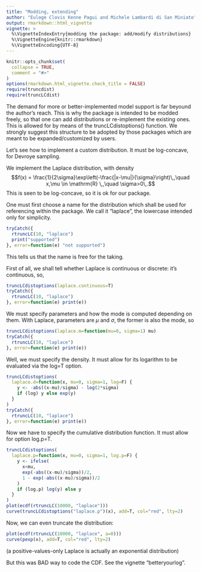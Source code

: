 ```yaml
---
title: "Modding, extending"
author: "Euloge Clovis Kenne Pagui and Michele Lambardi di San Miniato"
output: rmarkdown::html_vignette
vignette: >
  %\VignetteIndexEntry{modding the package: add/modify distributions}
  %\VignetteEngine{knitr::rmarkdown}
  %\VignetteEncoding{UTF-8}
---
```


```r
knitr::opts_chunk$set(
  collapse = TRUE,
  comment = "#>"
)
options(rmarkdown.html_vignette.check_title = FALSE)
require(truncdist)
require(truncLCdist)
```

The demand for more or better-implemented model support is far beyound the author's reach. This is why the package is intended to be modded freely, so that one can add distributions or re-implement the existing ones. This is allowed for by means of the truncLCdistoptions() function. We strongly suggest this structure to be adopted by those packages which are meant to be expanded/customized by users.

Let's see how to implement a custom distribution. It must be log-concave, for Devroye sampling.

We implement the Laplace distribution, with density
$$f(x) = \frac{1}{2\sigma}\exp\left(-\frac{|x-\mu|}{\sigma}\right)\,,\quad x,\mu \in \mathrm{R} \,,\quad \sigma>0\,.$$
This is seen to be log-concave, so it is ok for our package.

One must first choose a name for the distribution which shall be used for referencing within the package. We call it "laplace", the lowercase intended only for simplicity.

```r
tryCatch({
  rtruncLC(10, "laplace")
  print("supported")
}, error=function(e) "not supported")
```

This tells us that the name is free for the taking.

First of all, we shall tell whether Laplace is continuous or discrete: it's continuous, so,
```r
truncLCdistoptions(laplace.continuous=T)
tryCatch({
  rtruncLC(10, "laplace")
}, error=function(e) print(e))
```

We must specify parameters and how the mode is computed depending on them. With Laplace, parameters are $\mu$ and $\sigma$, the former is also the mode, so
```r
truncLCdistoptions(laplace.m=function(mu=0, sigma=1) mu)
tryCatch({
  rtruncLC(10, "laplace")
}, error=function(e) print(e))
```

Well, we must specify the density. It must allow for its logarithm to be evaluated via the log=T option.

```r
truncLCdistoptions(
  laplace.d=function(x, mu=0, sigma=1, log=F) {
    y <- -abs((x-mu)/sigma) - log(2*sigma)
    if (log) y else exp(y)
  }
)
tryCatch({
  rtruncLC(10, "laplace")
}, error=function(e) print(e))
```

Now we have to specify the cumulative distribution function. It must allow for option log.p=T.

```r
truncLCdistoptions(
  laplace.p=function(x, mu=0, sigma=1, log.p=F) {
    y <- ifelse(
      x<mu,
      exp(-abs((x-mu)/sigma))/2,
      1 - exp(-abs((x-mu)/sigma))/2
    )
    if (log.p) log(y) else y
  }
)
plot(ecdf(rtruncLC(10000, "laplace")))
curve(truncLCdistoptions("laplace.p")(x), add=T, col="red", lty=2)
```

Now, we can even truncate the distribution:

```r
plot(ecdf(rtruncLC(10000, "laplace", a=0)))
curve(pexp(x), add=T, col="red", lty=2)
```

(a positive-values-only Laplace is actually an exponential distribution)

But this was BAD way to code the CDF. See the vignette "betteryourlog".
